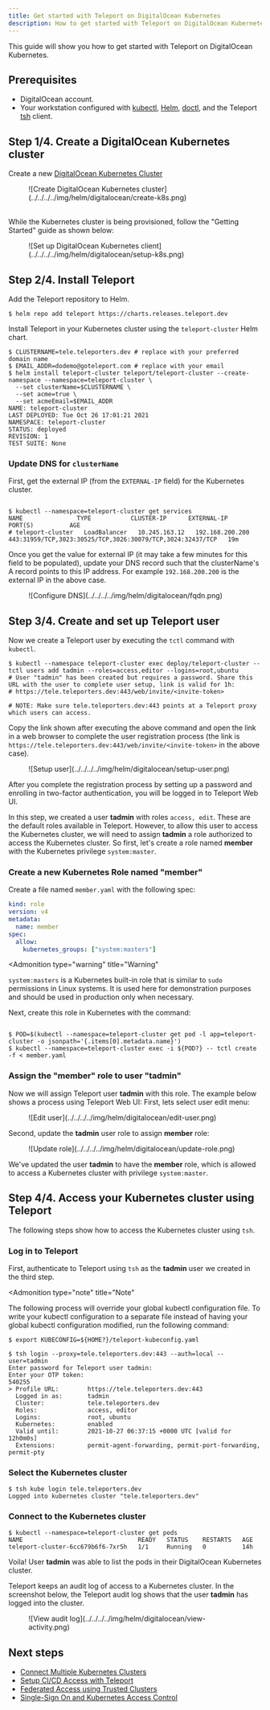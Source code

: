 ```yaml
---
title: Get started with Teleport on DigitalOcean Kubernetes
description: How to get started with Teleport on DigitalOcean Kubernetes
---
```


This guide will show you how to get started with Teleport on DigitalOcean Kubernetes. 

## Prerequisites
- DigitalOcean account.
- Your workstation configured with [kubectl](https://kubernetes.io/docs/tasks/tools/), [Helm](https://helm.sh/docs/intro/install/), [doctl](https://docs.digitalocean.com/reference/doctl/how-to/install/), and the Teleport [tsh](https://goteleport.com/docs/installation/) client.

## Step 1/4. Create a DigitalOcean Kubernetes cluster
Create a new [DigitalOcean Kubernetes Cluster](https://cloud.digitalocean.com/kubernetes/clusters/)
<Figure align="left" bordered caption="Create DigitalOcean Kubernetes cluster">
  ![Create DigitalOcean Kubernetes cluster](../../../../img/helm/digitalocean/create-k8s.png)
</Figure>

<br />
While the Kubernetes cluster is being provisioned, follow the "Getting Started" guide as shown below:
<Figure align="left" bordered caption="Set up DigitalOcean Kubernetes client">
  ![Set up DigitalOcean Kubernetes client](../../../../img/helm/digitalocean/setup-k8s.png)
</Figure>


## Step 2/4. Install Teleport 

Add the Teleport repository to Helm.

```code
$ helm repo add teleport https://charts.releases.teleport.dev
```

Install Teleport in your Kubernetes cluster using the `teleport-cluster` Helm chart.
```code
$ CLUSTERNAME=tele.teleporters.dev # replace with your preferred domain name
$ EMAIL_ADDR=dodemo@goteleport.com # replace with your email
$ helm install teleport-cluster teleport/teleport-cluster --create-namespace --namespace=teleport-cluster \
  --set clusterName=$CLUSTERNAME \
  --set acme=true \
  --set acmeEmail=$EMAIL_ADDR
NAME: teleport-cluster
LAST DEPLOYED: Tue Oct 26 17:01:21 2021
NAMESPACE: teleport-cluster
STATUS: deployed
REVISION: 1
TEST SUITE: None
```

### Update DNS for `clusterName`
First, get the external IP (from the `EXTERNAL-IP` field) for the Kubernetes cluster. 
```code

$ kubectl --namespace=teleport-cluster get services
NAME               TYPE           CLUSTER-IP      EXTERNAL-IP       PORT(S)          AGE
# teleport-cluster   LoadBalancer   10.245.163.12   192.168.200.200   443:31959/TCP,3023:30525/TCP,3026:30079/TCP,3024:32437/TCP   19m

```
Once you get the value for external IP (it may take a few minutes for this field to be populated), update your DNS record such that the clusterName's A record points to this IP address. For example `192.168.200.200` is the external IP in the above case.
<Figure align="left" bordered caption="Configure DNS">
  ![Configure DNS](../../../../img/helm/digitalocean/fqdn.png)
</Figure>

## Step 3/4. Create and set up Teleport user
Now we create a Teleport user by executing the `tctl` command with `kubectl`.

```code
$ kubectl --namespace teleport-cluster exec deploy/teleport-cluster -- tctl users add tadmin --roles=access,editor --logins=root,ubuntu
# User "tadmin" has been created but requires a password. Share this URL with the user to complete user setup, link is valid for 1h:
# https://tele.teleporters.dev:443/web/invite/<invite-token>

# NOTE: Make sure tele.teleporters.dev:443 points at a Teleport proxy which users can access.
```

Copy the link shown after executing the above command and open the link in a web browser to complete the user registration process (the link is `https://tele.teleporters.dev:443/web/invite/<invite-token>` in the above case).
<Figure align="left" bordered caption="Setup user">
  ![Setup user](../../../../img/helm/digitalocean/setup-user.png)
</Figure>


After you complete the registration process by setting up a password and enrolling in two-factor authentication, you will be logged in to Teleport Web UI. 

In this step, we created a user **tadmin** with roles `access, edit`. These are the default roles available in Teleport. However, to allow this user to access the Kubernetes cluster, we will need to assign **tadmin** a role authorized to access the Kubernetes cluster. So first, let's create a role named **member** with the Kubernetes privilege `system:master`.

### Create a new Kubernetes Role named "member"

Create a file named `member.yaml` with the following spec:
```yaml
kind: role
version: v4
metadata:
  name: member
spec:
  allow:
    kubernetes_groups: ["system:masters"]

```
<Admonition
  type="warning"
  title="Warning"
>
`system:masters` is a Kubernetes built-in role that is similar to `sudo` permissions in Linux systems. It is used here for demonstration purposes and should be used in production only when necessary.
</Admonition>

Next, create this role in Kubernetes with the command:

```code

$ POD=$(kubectl --namespace=teleport-cluster get pod -l app=teleport-cluster -o jsonpath='{.items[0].metadata.name}')
$ kubectl --namespace=teleport-cluster exec -i ${POD?} -- tctl create -f < member.yaml
```

### Assign the "member" role to user "tadmin"

Now we will assign Teleport user **tadmin** with this role. The example below shows a process using Teleport Web UI:
First, lets select user edit menu:
<Figure align="left" bordered caption="Edit user">
  ![Edit user](../../../../img/helm/digitalocean/edit-user.png)
</Figure>

Second, update the **tadmin** user role to assign **member** role:
<Figure align="left" bordered caption="Update role">
  ![Update role](../../../../img/helm/digitalocean/update-role.png)
</Figure>

We've updated the user **tadmin** to have the **member** role, which is allowed to access a Kubernetes cluster with privilege `system:master`.

## Step 4/4. Access your Kubernetes cluster using Teleport

The following steps show how to access the Kubernetes cluster using `tsh`.

### Log in to Teleport

First, authenticate to Teleport using `tsh` as the **tadmin** user we created in the third step. 


<Admonition
  type="note"
  title="Note"
>
The following process will override your global kubectl configuration file. To write your kubectl configuration to a separate file instead of having your global kubectl configuration modified, run the following command:

```code
$ export KUBECONFIG=${HOME?}/teleport-kubeconfig.yaml
```

</Admonition>

```code 
$ tsh login --proxy=tele.teleporters.dev:443 --auth=local --user=tadmin 
Enter password for Teleport user tadmin:
Enter your OTP token:
540255
> Profile URL:        https://tele.teleporters.dev:443
  Logged in as:       tadmin
  Cluster:            tele.teleporters.dev
  Roles:              access, editor
  Logins:             root, ubuntu
  Kubernetes:         enabled
  Valid until:        2021-10-27 06:37:15 +0000 UTC [valid for 12h0m0s]
  Extensions:         permit-agent-forwarding, permit-port-forwarding, permit-pty
```


### Select the Kubernetes cluster
```code
$ tsh kube login tele.teleporters.dev
Logged into kubernetes cluster "tele.teleporters.dev"
```



### Connect to the Kubernetes cluster
```code
$ kubectl --namespace=teleport-cluster get pods
NAME                                READY   STATUS    RESTARTS   AGE
teleport-cluster-6cc679b6f6-7xr5h   1/1     Running   0          14h
```
Voila! User **tadmin** was able to list the pods in their DigitalOcean Kubernetes cluster.

Teleport keeps an audit log of access to a Kubernetes cluster. In the screenshot below, the Teleport audit log shows that the user **tadmin** has logged into the cluster.
<Figure align="left" bordered caption="View audit log">
  ![View audit log](../../../../img/helm/digitalocean/view-activity.png)
</Figure>


## Next steps
- [Connect Multiple Kubernetes Clusters](../../guides/multiple-clusters.mdx)
- [Setup CI/CD Access with Teleport](../../guides/cicd.mdx)
- [Federated Access using Trusted Clusters](../../guides/federation.mdx)
- [Single-Sign On and Kubernetes Access Control](../../controls.mdx)